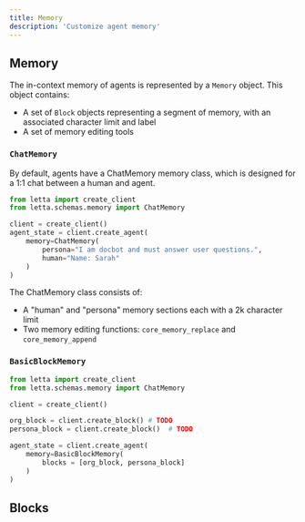 ```yaml
---
title: Memory 
description: 'Customize agent memory'
---
```


## Memory 
The in-context memory of agents is represented by a `Memory` object. This object contains: 
* A set of `Block` objects representing a segment of memory, with an associated character limit and label 
* A set of memory editing tools

### `ChatMemory` 
By default, agents have a ChatMemory memory class, which is designed for a 1:1 chat between a human and agent. 

```python
from letta import create_client 
from letta.schemas.memory import ChatMemory

client = create_client() 
agent_state = client.create_agent(
    memory=ChatMemory(
        persona="I am docbot and must answer user questions.", 
        human="Name: Sarah"
    )
)
```
The ChatMemory class consists of:
* A "human" and "persona" memory sections each with a 2k character limit
* Two memory editing functions: `core_memory_replace` and `core_memory_append`

### `BasicBlockMemory` 
```python
from letta import create_client 
from letta.schemas.memory import ChatMemory

client = create_client() 

org_block = client.create_block() # TODO
persona_block = client.create_block()  # TODO

agent_state = client.create_agent(
    memory=BasicBlockMemory(
        blocks = [org_block, persona_block]
    )
)
```


## Blocks 

